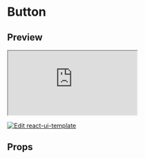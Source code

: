 
<Meta title="Button" />

# Button

<Description of={Button} />

## Preview

<Preview>
  <Story name="Button">
    <iframe
      src="https://codesandbox.io/embed/react-ui-template-647gx?fontsize=14&hidenavigation=1&theme=dark"
      style={{width: '100%', height: 500, border:0, borderRadius: 4, overflow: 'hidden'}}
      title="Button"
      sandbox="allow-modals allow-forms allow-popups allow-scripts allow-same-origin"
    ></iframe>
  </Story>
</Preview>

[![Edit react-ui-template](https://codesandbox.io/static/img/play-codesandbox.svg)](https://codesandbox.io/s/react-ui-template-647gx?fontsize=14&hidenavigation=1&theme=dark)

## Props

<Props of={Button} />
